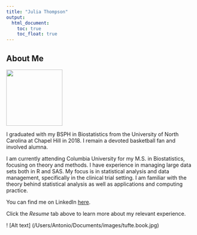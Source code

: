 ```yaml
---
title: "Julia Thompson"
output: 
  html_document:
    toc: true
    toc_float: true
---
```


## About Me  

<div align="left"><img src=professional_pic.jpg width="150px"></div>

I graduated with my BSPH in Biostatistics from the University of North Carolina at Chapel Hill in 2018. I remain a devoted basketball fan and involved alumna.  

I am currently attending Columbia University for my M.S. in Biostatistics, focusing on theory and methods. I have experience in managing large data sets both in R and SAS. My focus is in statistical analysis and data management, specifically in the clinical trial setting. I am familiar with the theory behind statistical analysis as well as applications and computing practice. 

You can find me on LinkedIn [here](https://www.linkedin.com/in/julia-b-thompson/).

Click the _Resume_ tab above to learn more about my relevant experience.

! [Alt text] (/Users/Antonio/Documents/images/tufte.book.jpg)